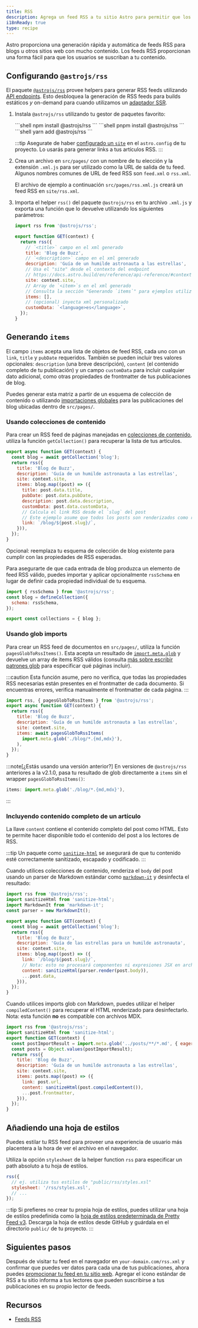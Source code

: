 ```yaml
---
title: RSS
description: Agrega un feed RSS a tu sitio Astro para permitir que los usuarios se suscriban a tu contenido.
i18nReady: true
type: recipe
---
```



Astro proporciona una generación rápida y automática de feeds RSS para blogs u otros sitios web con mucho contenido. Los feeds RSS proporcionan una forma fácil para que los usuarios se suscriban a tu contenido.

## Configurando `@astrojs/rss`

El paquete [`@astrojs/rss`](https://github.com/withastro/astro/tree/main/packages/astro-rss) provee helpers para generar RSS feeds utilizando [API endpoints](/es/basics/endpoints/#endpoints-de-archivos-estáticos). Esto desbloquea la generación de RSS feeds para builds estáticos _y_ on-demand para cuando utilizamos un [adaptador SSR](/es/guides/server-side-rendering/).

1. Instala `@astrojs/rss` utilizando tu gestor de paquetes favorito:

    <PackageManagerTabs>
      <Fragment slot="npm">
      ```shell
      npm install @astrojs/rss
      ```
      </Fragment>
      <Fragment slot="pnpm">
      ```shell
      pnpm install @astrojs/rss
      ```
      </Fragment>
      <Fragment slot="yarn">
      ```shell
      yarn add @astrojs/rss
      ```
      </Fragment>
    </PackageManagerTabs>

    :::tip
    Asegurate de haber [configurado un `site`](/es/reference/configuration-reference/#site) en el `astro.config` de tu proyecto. Lo usarás para generar links a tus artículos RSS.
    :::

2. Crea un archivo en `src/pages/` con un nombre de tu elección y la extensión `.xml.js` para ser utilizado como la URL de salida de tu feed. Algunos nombres comunes de URL de feed RSS son `feed.xml` o `rss.xml`.

    El archivo de ejemplo a continuación `src/pages/rss.xml.js` creará un feed RSS en `site/rss.xml`.

3. Importa el helper `rss()` del paquete `@astrojs/rss` en tu archivo `.xml.js` y exporta una función que lo devuelve utilizando los siguientes parámetros:

    ```js title="src/pages/rss.xml.js"
    import rss from '@astrojs/rss';

    export function GET(context) {
      return rss({
        // `<title>` campo en el xml generado
        title: 'Blog de Buzz',
        // `<description>` campo en el xml generado
        description: 'Guía de un humilde astronauta a las estrellas',
        // Usa el "site" desde el contexto del endpoint
        // https://docs.astro.build/en/reference/api-reference/#contextsite
        site: context.site,
        // Array de `<item>`s en el xml generado
        // Consulta la sección "Generando `items`" para ejemplos utilizando colecciones de contenido y glob imports
        items: [],
        // (opcional) inyecta xml personalizado
        customData: `<language>es</language>`,
      });
    }
    ```

## Generando `items`

El campo `items` acepta una lista de objetos de feed RSS, cada uno con un `link`, `title` y `pubDate` requeridos. También se pueden incluir tres valores opcionales: `description` (una breve descripción), `content` (el contenido completo de tu publicación) y un campo `customData` para incluir cualquier dato adicional, como otras propiedades de frontmatter de tus publicaciones de blog.

Puedes generar esta matriz a partir de un esquema de colección de contenido o utilizando [importaciones globales](/es/guides/imports/#astroglob) para las publicaciones del blog ubicadas dentro de `src/pages/`.

### Usando colecciones de contenido

Para crear un RSS feed de páginas manejadas en [colecciones de contenido](/es/guides/content-collections/), utiliza la función `getCollection()` para recuperar la lista de tus artículos.

```js title="src/pages/rss.xml.js" "items:" "const blog = await getCollection('blog');"
export async function GET(context) {
  const blog = await getCollection('blog');
  return rss({
    title: 'Blog de Buzz',
    description: 'Guía de un humilde astronauta a las estrellas',
    site: context.site,
    items: blog.map((post) => ({
      title: post.data.title,
      pubDate: post.data.pubDate,
      description: post.data.description,
      customData: post.data.customData,
      // Calcula el link RSS desde el `slug` del post 
      // Este ejemplo asume que todos los posts son renderizados como rutas `/blog/[slug]`
      link: `/blog/${post.slug}/`,
    })),
  });
}
```

Opcional: reemplaza tu esquema de colección de blog existente para cumplir con las propiedades de RSS esperadas.

Para asegurarte de que cada entrada de blog produzca un elemento de feed RSS válido, puedes importar y aplicar opcionalmente `rssSchema` en lugar de definir cada propiedad individual de tu esquema.

```js title="src/content/config.ts" "rssSchema"
import { rssSchema } from '@astrojs/rss';
const blog = defineCollection({
  schema: rssSchema,
});

export const collections = { blog };
```

### Usando glob imports

<p><Since v="2.1.0" pkg="@astrojs/rss" /></p>

Para crear un RSS feed de documentos en `src/pages/`, utiliza la función `pagesGlobToRssItems()`. Esta acepta un resultado de [`import.meta.glob`](https://vitejs.dev/guide/features.html#glob-import) y devuelve un array de items RSS válidos (consulta [más sobre escribir patrones glob](/es/guides/imports/#patrones-glob) para especificar qué páginas incluir).

:::caution
Esta función asume, pero no verifica, que todas las propiedades RSS necesarias están presentes en el frontmatter de cada documento. Si encuentras errores, verifica manualmente el frontmatter de cada página.
:::

```js title="src/pages/rss.xml.js" "pagesGlobToRssItems" "await pagesGlobToRssItems("
import rss, { pagesGlobToRssItems } from '@astrojs/rss';
export async function GET(context) {
  return rss({
    title: 'Blog de Buzz',
    description: 'Guía de un humilde astronauta a las estrellas',
    site: context.site,
    items: await pagesGlobToRssItems(
      import.meta.glob('./blog/*.{md,mdx}'),
    ),
  });
}
```

:::note[¿Estás usando una versión anterior?]
En versiones de `@astrojs/rss` anteriores a la v2.1.0, pasa tu resultado de glob directamente a `items` sin el wrapper `pagesGlobToRssItems()`:
```js
items: import.meta.glob('./blog/*.{md,mdx}'),
```
:::

### Incluyendo contenido completo de un artículo

<p><Since v="1.6" /></p>

La llave `content` contiene el contenido completo del post como HTML. Esto te permite hacer disponible todo el contenido del post a los lectores de RSS.

:::tip
Un paquete como [`sanitize-html`](https://www.npmjs.com/package/sanitize-html) se asegurará de que tu contenido esté correctamente sanitizado, escapado y codificado.
:::

Cuando utilices colecciones de contenido, renderiza el `body` del post usando un parser de Markdown estándar como [`markdown-it`](https://github.com/markdown-it/markdown-it) y desinfecta el resultado:

```js title="src/pages/rss.xml.js" ins={2, 3, 4, 15}
import rss from '@astrojs/rss';
import sanitizeHtml from 'sanitize-html';
import MarkdownIt from 'markdown-it';
const parser = new MarkdownIt();

export async function GET(context) {
  const blog = await getCollection('blog');
  return rss({
    title: 'Blog de Buzz',
    description: 'Guía de las estrellas para un humilde astronauta',
    site: context.site,
    items: blog.map((post) => ({
      link: `/blog/${post.slug}/`,
      // Nota: esto no procesará componentes ni expresiones JSX en archivos MDX.
      content: sanitizeHtml(parser.render(post.body)),
      ...post.data,
    })),
  });
}
```

Cuando utilices imports glob con Markdown, puedes utilizar el helper `compiledContent()` para recuperar el HTML renderizado para desinfectarlo. Nota: esta función **no** es compatible con archivos MDX.

```js title="src/pages/rss.xml.js" ins={2, 13}
import rss from '@astrojs/rss';
import sanitizeHtml from 'sanitize-html';
export function GET(context) {
  const postImportResult = import.meta.glob('../posts/**/*.md', { eager: true }); 
  const posts = Object.values(postImportResult);
  return rss({
    title: 'Blog de Buzz',
    description: 'Guía de un humilde astronauta a las estrellas',
    site: context.site,
    items: posts.map((post) => ({
      link: post.url,
      content: sanitizeHtml(post.compiledContent()),
      ...post.frontmatter,
    })),
  });
}
```

## Añadiendo una hoja de estilos

Puedes estilar tu RSS feed para proveer una experiencia de usuario más placentera a la hora de ver el archivo en el navegador.

Utiliza la opción `stylesheet` de la helper function `rss` para especificar un path absoluto a tu hoja de estilos.

```js
rss({
  // ej. utiliza tus estilos de "public/rss/styles.xsl"
  stylesheet: '/rss/styles.xsl',
  // ...
});
```

:::tip
Si prefieres no crear tu propia hoja de estilos, puedes utilizar una hoja de estilos predefinida como la [hoja de estilos predeterminada de Pretty Feed v3](https://github.com/genmon/aboutfeeds/blob/main/tools/pretty-feed-v3.xsl). Descarga la hoja de estilos desde GitHub y guárdala en el directorio `public/` de tu proyecto.
:::

## Siguientes pasos

Después de visitar tu feed en el navegador en `your-domain.com/rss.xml` y confirmar que puedes ver datos para cada una de tus publicaciones, ahora puedes [promocionar tu feed en tu sitio web](https://medium.com/samsung-internet-dev/add-rss-feeds-to-your-website-to-keep-your-core-readers-engaged-3179dca9c91e#:~:text=com/~deno%2Drss-,Advertising%20your%20RSS%20feed,-Now%20you%20have). Agregar el icono estándar de RSS a tu sitio informa a tus lectores que pueden suscribirse a tus publicaciones en su propio lector de feeds.


## Recursos

- [Feeds RSS](https://aboutfeeds.com/)
